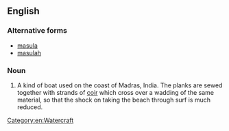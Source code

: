 ==English==

===Alternative forms===
* [[masula]]
* [[masulah]]

===Noun===
{{infl|en|noun|head=[[masoola]] [[boat]]}}

# A kind of boat used on the coast of Madras, India.  The planks are sewed together with strands of [[coir]] which cross over a wadding of the same material, so that the shock on taking the beach through surf is much reduced.
[[Category:en:Watercraft]]